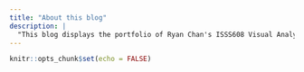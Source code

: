 ```yaml
---
title: "About this blog"
description: |
  "This blog displays the portfolio of Ryan Chan's ISSS608 Visual Analytics work haha"
---
```


```r
knitr::opts_chunk$set(echo = FALSE)
```
